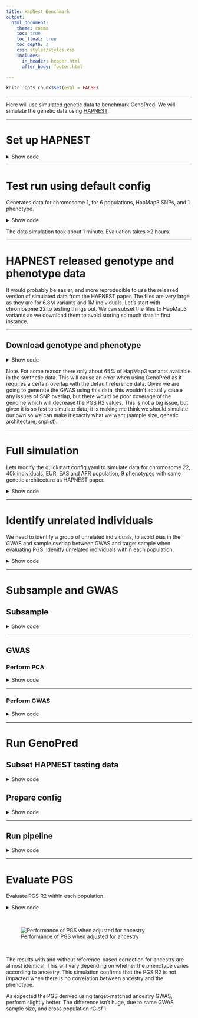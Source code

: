 ```yaml
---
title: HapNest Benchmark
output: 
  html_document:
    theme: cosmo
    toc: true
    toc_float: true
    toc_depth: 2
    css: styles/styles.css
    includes:
      in_header: header.html
      after_body: footer.html

---
```


```r
knitr::opts_chunk$set(eval = FALSE)
```

***

Here will use simulated genetic data to benchmark GenoPred. We will simulate the genetic data using [HAPNEST](https://github.com/intervene-EU-H2020/synthetic_data).

***

# Set up HAPNEST
<details><summary>Show code</summary>

```bash
mkdir -p /users/k1806347/oliverpainfel/HAPNEST
cd /users/k1806347/oliverpainfel/HAPNEST

# Step 1: Download container
singularity pull docker://sophiewharrie/intervene-synthetic-data

# Step 2: Set up workspace
mkdir -p /users/k1806347/oliverpainfel/HAPNEST/containers
mv intervene-synthetic-data_latest.sif /users/k1806347/oliverpainfel/HAPNEST/containers/
mkdir -p /users/k1806347/oliverpainfel/HAPNEST/data

# Step 3: Initiate HAPNEST (download dependencies)
export TMPDIR=/tmp
singularity exec --bind data/:/data/ containers/intervene-synthetic-data_latest.sif init

# Step 4: Download reference data
singularity exec --bind data/:/data/ containers/intervene-synthetic-data_latest.sif fetch

```

</details>

***

# Test run using default config

Generates data for chromosome 1, for 6 populations, HapMap3 SNPs, and 1 phenotype.

<details><summary>Show code</summary>

```bash
# Step 5: Generate genotype and phenotype data
singularity exec --bind data/:/data/ containers/intervene-synthetic-data_latest.sif generate_geno 1 data/config.yaml
singularity exec --bind data/:/data/ containers/intervene-synthetic-data_latest.sif generate_pheno data/config.yaml

# Step 6: Evaluate simulation (optional and slow)
singularity exec --bind data/:/data/ containers/intervene-synthetic-data_latest.sif validate data/config.yaml
```

</details>

The data simulation took about 1 minute. Evaluation takes >2 hours.

***

# HAPNEST released genotype and phenotype data

It would probably be easier, and more reproducible to use the released version of simulated data from the HAPNEST paper. The files are very large as they are for 6.8M variants and 1M individuals. Let's start with chromosome 22 to testing things out. We can subset the files to HapMap3 variants as we download them to avoid storing so much data in first instance.

***

## Download genotype and phenotype

<details><summary>Show code</summary>

```bash
mkdir -p /users/k1806347/oliverpainfel/HAPNEST/released/full
mkdir -p /users/k1806347/oliverpainfel/HAPNEST/released/subset
module load plink2
cd /users/k1806347/oliverpainfel/HAPNEST/released/full

# Download genotype data
# Subset the data to HapMap3 variants to save storage space
# Might as well convert to plink2 format for efficiency
for chr in $(seq 22 22); do
  for file in $(echo bed bim fam); do
    wget https://ftp.ebi.ac.uk/biostudies/fire/S-BSST/936/S-BSST936/Files/genotypes/synthetic_v1_chr-${chr}.${file}
  done
  
  wget https://ftp.ebi.ac.uk/biostudies/fire/S-BSST/936/S-BSST936/Files/rsids/rsid_variant_map_list_chr22.txt
  wget https://ftp.ebi.ac.uk/biostudies/fire/S-BSST/936/S-BSST936/Files/example/synthetic_small_v1_chr-22.bim
  
  awk 'NR==FNR {snp[$1]; next} $2 in snp' /users/k1806347/oliverpainfel/GenoPred/pipeline/resources/data/hm3_snplist/w_hm3.snplist rsid_variant_map_list_chr22.txt > matched_rows.txt

  plink2 \
    --bfile synthetic_v1_chr-${chr} \
    --make-pgen \
    --extract matched_rows.txt \
    --out /users/k1806347/oliverpainfel/HAPNEST/released/subset/synthetic_v1_hm3_chr${chr}

  rm synthetic_v1_chr-${chr}.*
  rm matched_rows.txt
  rm rsid_variant_map_list_chr${chr}.txt
done

# Download phenotype data
mkdir -p /users/k1806347/oliverpainfel/HAPNEST/released/phenotype
cd /users/k1806347/oliverpainfel/HAPNEST/released/phenotype
wget https://ftp.ebi.ac.uk/biostudies/fire/S-BSST/936/S-BSST936/Files/synthetic_v1.sample
for i in $(seq 1 9); do
  wget https://ftp.ebi.ac.uk/biostudies/fire/S-BSST/936/S-BSST936/Files/phenotypes/synthetic_v1.pheno${i}
done

```

</details>

Note. For some reason there only about 65% of HapMap3 variants available in the synthetic data. This will cause an error when using GenoPred as it requires a certain overlap with the default reference data. Given we are going to generate the GWAS using this data, this wouldn't actually cause any issues of SNP overlap, but there would be poor coverage of the genome which will decrease the PGS R2 values. This is not a big issue, but given it is so fast to simulate data, it is making me think we should simulate our own so we can make it exactly what we want (sample size, genetic architecture, snplist).

***

# Full simulation

Lets modify the quickstart config.yaml to simulate data for chromosome 22, 40k individuals, EUR, EAS and AFR population, 9 phenotypes with same genetic architecture as HAPNEST paper.

<details><summary>Show code</summary>

```bash
cd /users/k1806347/oliverpainfel/HAPNEST

# Generate genotype and phenotype data
singularity exec \
  --bind data/:/data/ \
  --bind /users/k1806347/oliverpainfel/GenoPred/pipeline/misc/hapnest/config.synth_1.yaml:/data/config.synth_1.yaml \
  containers/intervene-synthetic-data_latest.sif \
  generate_geno \
  8 \
  data/config.synth_1.yaml
  
# Note this only worked when allocating 100G RAM when using 8 threads. This is a lot more than expected based on the HAPNEST paper.

singularity exec \
  --bind data/:/data/ \
  --bind /users/k1806347/oliverpainfel/GenoPred/pipeline/misc/hapnest/config.synth_1.yaml:/data/config.synth_1.yaml \
  containers/intervene-synthetic-data_latest.sif \
  generate_pheno \
  data/config.synth_1.yaml
  
```

</details>

***

# Identify unrelated individuals

We need to identify a group of unrelated individuals, to avoid bias in the GWAS and sample overlap between GWAS and target sample when evaluating PGS. Idenitfy unrelated individuals within each population.

<details><summary>Show code</summary>

```r
# Subset simulated data by population
library(data.table)
sample <-
  fread(
    '/users/k1806347/oliverpainfel/HAPNEST/data/outputs/synth_1/synth_1_chr-22.sample',
    header = F
  )$V1

pops<-unique(sample)
fam <- fread('/users/k1806347/oliverpainfel/HAPNEST/data/outputs/synth_1/synth_1_chr-22.fam')
fam$pop <- sample

for(i in c('EUR','EAS','AFR')){
  fam_i <- fam[fam$pop == i,]
  fam_i <- fam_i[, c('V1','V2'), with=F]
  
  write.table(
    fam_i,
    paste0(
      '~/oliverpainfel/Analysis/HAPNEST/synth_1/', i,'.keep'),
    col.names = F,
    row.names = F,
    quote = F
  )
}

```

```r
# Identify unrelated individuals
# conda activate .snakemake/conda/ea13b6c549c70695534894feeeecf0b3_
setwd('~/oliverpainfel/GenoPred/pipeline/')
dir.create('~/oliverpainfel/Analysis/HAPNEST/synth_1', recursive = T)

library("optparse")
library(GenoUtils)
library(data.table)
source('../functions/misc.R')
source_all('../functions')

# Create temp directory
tmp_dir<-tempdir()

option_list = list(
  make_option("--target_plink_chr", action="store", default=NULL, type='character',
              help="Path to per chromosome target PLINK files [required]"),
  make_option("--maf", action="store", default=0.05, type='numeric',
              help="Minor allele frequency threshold [optional]"),
  make_option("--geno", action="store", default=0.02, type='numeric',
              help="Variant missingness threshold [optional]"),
  make_option("--hwe", action="store", default=1e-6, type='numeric',
              help="Hardy Weinberg p-value threshold. [optional]"),
  make_option("--n_pcs", action="store", default=10, type='numeric',
              help="Number of PCs (min=4) [optional]"),
  make_option("--plink2", action="store", default='plink2', type='character',
              help="Path PLINK2 software binary [required]"),
  make_option("--keep_list", action="store", default=NULL, type='character',
              help="File containing list of keep files and corresponding population code [optional]"),
  make_option("--unrel", action="store", default=NA, type='character',
              help="File containing list of unrelated individuals [optional]"),
  make_option("--n_cores", action="store", default=1, type='numeric',
              help="Number of cores for parallel computing [optional]"),
  make_option("--test", action="store", default=NA, type='character',
              help="Specify test mode [optional]"),
  make_option("--output", action="store", default=NULL, type='character',
              help="Path for output files [required]")
)

opt = parse_args(OptionParser(option_list=option_list))

opt$test<-'chr22'
opt$target_plink_chr<-'/users/k1806347/oliverpainfel/HAPNEST/data/outputs/synth_1/synth_1_chr-'
opt$output<-'~/oliverpainfel/Analysis/HAPNEST/synth_1/relatedness/synth_1'
opt$n_cores<-20

# Create output directory
opt$output_dir <- paste0(dirname(opt$output),'/')
system(paste0('mkdir -p ',opt$output_dir))

if(!is.na(opt$test)){
  CHROMS <- as.numeric(gsub('chr','',opt$test))
}

for(i in c('EUR','EAS','AFR')){

  # Identify high quality variants
  target_qc_snplist<-plink_qc_snplist(bfile = opt$target_plink_chr, chr = CHROMS, plink2 = opt$plink2, geno = opt$geno, maf = opt$maf, hwe = opt$hwe, keep = paste0('~/oliverpainfel/Analysis/HAPNEST/synth_1/', i,'.keep'))
  
  # Generate kinship matrix and list of unrelated individuals
  plink_king(bfile = opt$target_plink_chr, chr = CHROMS, extract = target_qc_snplist, plink2 = opt$plink2, out = paste0(opt$output, '.', i), threads = opt$n_cores, keep = paste0('~/oliverpainfel/Analysis/HAPNEST/synth_1/', i,'.keep'))
  
}

```

</details>

***

# Subsample and GWAS

## Subsample

<details><summary>Show code</summary>

```r
library(data.table)

fam <- NULL
for(i in c('EUR','EAS','AFR')){
  tmp <- fread(paste0('~/oliverpainfel/Analysis/HAPNEST/synth_1/relatedness/synth_1.',i,'.unrelated.keep'), header = F)
  tmp$pop <- i
  fam <- rbind(fam, tmp)
}

set.seed(1)
for(pop_i in c('EUR','EAS','AFR')){
  fam_pop_i <- fam[fam$pop == pop_i,]
  print(nrow(fam_pop_i))
  train_size <- floor(0.9 * nrow(fam_pop_i))
  train_indices <- sample(seq_len(nrow(fam_pop_i)), size = train_size)
  
  write.table(
    fam_pop_i[train_indices, c('V1', 'V2'), with = F],
    paste0(
      '~/oliverpainfel/Analysis/HAPNEST/synth_1/training.',
      pop_i,
      '.txt'
    ),
    col.names = F,
    row.names = F,
    quote = F
  )
  
  write.table(
    fam_pop_i[!(seq_len(nrow(fam_pop_i)) %in% train_indices), c('V1','V2'), with=F],
    paste0(
      '~/oliverpainfel/Analysis/HAPNEST/synth_1/testing.',
      pop_i,
      '.txt'
    ),
    col.names = F,
    row.names = F,
    quote = F
  )
}

```

</details>

***

## GWAS

### Perform PCA

<details><summary>Show code</summary>

```r
# conda activate .snakemake/conda/ea13b6c549c70695534894feeeecf0b3_
setwd('~/oliverpainfel/GenoPred/pipeline/')

start.time <- Sys.time()
library("optparse")

option_list = list(
  make_option("--target_plink_chr", action="store", default=NULL, type='character',
              help="Path to per chromosome target PLINK files [required]"),
  make_option("--maf", action="store", default=0.05, type='numeric',
              help="Minor allele frequency threshold [optional]"),
  make_option("--geno", action="store", default=0.02, type='numeric',
              help="Variant missingness threshold [optional]"),
  make_option("--hwe", action="store", default=1e-6, type='numeric',
              help="Hardy Weinberg p-value threshold. [optional]"),
  make_option("--n_pcs", action="store", default=10, type='numeric',
              help="Number of PCs (min=4) [optional]"),
  make_option("--plink2", action="store", default='plink2', type='character',
              help="Path PLINK2 software binary [required]"),
  make_option("--keep_list", action="store", default=NULL, type='character',
              help="File containing list of keep files and corresponding population code [optional]"),
  make_option("--unrel", action="store", default=NA, type='character',
              help="File containing list of unrelated individuals [optional]"),
  make_option("--n_cores", action="store", default=1, type='numeric',
              help="Number of cores for parallel computing [optional]"),
  make_option("--test", action="store", default=NA, type='character',
              help="Specify test mode [optional]"),
  make_option("--output", action="store", default=NULL, type='character',
              help="Path for output files [required]")
)

opt = parse_args(OptionParser(option_list=option_list))

opt$target_plink_chr<-'/users/k1806347/oliverpainfel/HAPNEST/data/outputs/synth_1/synth_1_chr-'
opt$output<-'~/oliverpainfel/Analysis/HAPNEST/synth_1/pca/'
opt$test<-'chr22'

keep_list<-data.frame(
  file = c(
    '~/oliverpainfel/Analysis/HAPNEST/synth_1/training.EUR.txt',
    '~/oliverpainfel/Analysis/HAPNEST/synth_1/training.EAS.txt',
    '~/oliverpainfel/Analysis/HAPNEST/synth_1/training.AFR.txt'),
  POP = c('EUR','EAS','AFR')
)

library(GenoUtils)
library(data.table)
source('../functions/misc.R')
source_all('../functions')

# Create temp directory
tmp_dir<-tempdir()

if(!is.na(opt$test)){
  CHROMS <- as.numeric(gsub('chr','',opt$test))
}

############
# Create file listing variants in regions of long range LD
############

targ_pvar <- read_bim(opt$target_plink_chr, chr = CHROMS)
targ_pvar <- remove_regions(dat = targ_pvar, regions = long_ld_coord)

for(pop in keep_list$POP){
  # Read in keep file for population
  keep_file <- fread(keep_list$file[keep_list$POP == pop], header=F)
  if(ncol(keep_file) == 1){
    keep_file <- data.table(
      FID = keep_file$V1,
      IID = keep_file$V1)
  } else {
    keep_file <- data.table(
      FID = keep_file$V1,
      IID = keep_file$V2)
  }

  ###########
  # Perform PCA on QC'd and independent variants
  ###########

  # Create QC'd SNP-list
  target_qc_snplist <- plink_qc_snplist(bfile = opt$target_plink_chr, plink2 = opt$plink2, chr = CHROMS, keep = keep_file, maf = opt$maf, geno = opt$geno, hwe = opt$hwe, threads = opt$n_cores)

  # Remove high LD regions
  target_qc_snplist <- target_qc_snplist[target_qc_snplist %in% targ_pvar$SNP]

  # Perform LD pruning
  ld_indep <- plink_prune(bfile = opt$target_plink_chr, chr = CHROMS, keep = keep_file, plink2 = opt$plink2, extract = target_qc_snplist, threads = opt$n_cores)

  # To improve efficiency, derive PCs using random subset of 1000 individuals.
  keep_file_subset <- keep_file[sample(1000, replace = T),]
  keep_file_subset <- keep_file_subset[!duplicated(keep_file_subset),]

  # Run PCA
  snp_weights <- plink_pca(bfile = opt$target_plink_chr, keep = keep_file_subset, chr = CHROMS, plink2 = opt$plink2, extract = ld_indep, n_pc = opt$n_pcs, threads = opt$n_cores)
  fwrite(snp_weights, paste0(tmp_dir,'/ref.eigenvec.var'), row.names = F, quote=F, sep=' ', na='NA')

  # Project into the full population
  target_pcs <- plink_score(bfile = opt$target_plink_chr, keep = keep_file, chr = CHROMS, plink2 = opt$plink2, score = paste0(tmp_dir,'/ref.eigenvec.var'), threads = opt$n_cores)

  fwrite(target_pcs, paste0(opt$output, pop,'.pcs.txt'), quote=F, sep=' ', na='NA')
}

```

</details>

***

### Perform GWAS

<details><summary>Show code</summary>

```bash

module add plink2
for pheno in $(seq 1 1); do
    awk 'BEGIN {OFS="\t"} NR==1 {print "FID", "IID", "pheno"} NR>1 {print $1, $1, $NF}' /users/k1806347/oliverpainfel/HAPNEST/data/outputs/synth_1/synth_1_chr.pheno${pheno} > /users/k1806347/oliverpainfel/HAPNEST/data/outputs/synth_1/synth_1_chr.pheno${pheno}.plink
    
  for pop in $(echo EUR EAS AFR); do
  
    mkdir -p ~/oliverpainfel/Analysis/HAPNEST/synth_1/gwas/pheno${pheno}
    for chr in $(seq 22 22); do
        sbatch -p neurohack_cpu --mem 20G -n 4 --wrap="plink2 \
          --bfile /users/k1806347/oliverpainfel/HAPNEST/data/outputs/synth_1/synth_1_chr-22 \
          --pheno /users/k1806347/oliverpainfel/HAPNEST/data/outputs/synth_1/synth_1_chr.pheno${pheno}.plink \
          --1 \
          --covar ~/oliverpainfel/Analysis/HAPNEST/synth_1/pca/${pop}.pcs.txt \
          --covar-variance-standardize \
          --logistic omit-ref cols=+a1freq,+ax hide-covar \
          --maf 0.01 \
          --geno 0.05 \
          --out ~/oliverpainfel/Analysis/HAPNEST/synth_1/gwas/pheno${pheno}/pheno${pheno}.${pop}.chr${chr}"
    done
  done
done

# Once complete, merge results across chromosomes
for pheno in $(seq 1 1); do
  for pop in $(echo EUR EAS AFR); do
    head -n 1 ~/oliverpainfel/Analysis/HAPNEST/synth_1/gwas/pheno${pheno}/pheno${pheno}.${pop}.chr22.pheno.glm.logistic.hybrid > ~/oliverpainfel/Analysis/HAPNEST/synth_1/gwas/pheno${pheno}/pheno${pheno}.${pop}.GW.pheno.glm.logistic.hybrid
      for chr in $(seq 22 22); do
        tail -n +2 ~/oliverpainfel/Analysis/HAPNEST/synth_1/gwas/pheno${pheno}/pheno${pheno}.${pop}.chr22.pheno.glm.logistic.hybrid >> ~/oliverpainfel/Analysis/HAPNEST/synth_1/gwas/pheno${pheno}/pheno${pheno}.${pop}.GW.pheno.glm.logistic.hybrid
      done
      
      # Remove REF and ALT columns and rename AX column to A2
      cut -f 4,5 --complement ~/oliverpainfel/Analysis/HAPNEST/synth_1/gwas/pheno${pheno}/pheno${pheno}.${pop}.GW.pheno.glm.logistic.hybrid | awk 'BEGIN{FS=OFS="\t"} NR==1 {$7="A2"} 1' > temp.txt && mv temp.txt ~/oliverpainfel/Analysis/HAPNEST/synth_1/gwas/pheno${pheno}/pheno${pheno}.${pop}.GW.pheno.glm.logistic.hybrid
  
      gzip ~/oliverpainfel/Analysis/HAPNEST/synth_1/gwas/pheno${pheno}/pheno${pheno}.${pop}.GW.pheno.glm.logistic.hybrid
  done
done

```

</details>

***

# Run GenoPred

## Subset HAPNEST testing data

<details><summary>Show code</summary>

```bash
mkdir -p ~/oliverpainfel/Analysis/HAPNEST/synth_1/testing_subset

cat ~/oliverpainfel/Analysis/HAPNEST/synth_1/testing.*.txt > ~/oliverpainfel/Analysis/HAPNEST/synth_1/testing.txt

for chr in $(seq 22 22); do
    plink2 \
      --bfile /users/k1806347/oliverpainfel/HAPNEST/data/outputs/synth_1/synth_1_chr-${chr} \
      --keep ~/oliverpainfel/Analysis/HAPNEST/synth_1/testing.txt \
      --make-bed \
      --out ~/oliverpainfel/Analysis/HAPNEST/synth_1/testing_subset/synth_1.chr${chr}
done
```

</details>

## Prepare config

<details><summary>Show code</summary>

```r

dir.create('/users/k1806347/oliverpainfel/Analysis/HAPNEST/genopred/config', recursive = T)

# gwas_list
sample_file<-fread('/users/k1806347/oliverpainfel/HAPNEST/data/outputs/synth_1/synth_1_chr-22.sample', header=F)$V1
gwas_list <- NULL
for(pheno in 1:1){
  pheno_file <- fread(paste0('/users/k1806347/oliverpainfel/HAPNEST/data/outputs/synth_1/synth_1_chr.pheno', pheno,'.plink'))
  for(pop in c('EUR','EAS','AFR')){
    
    pheno_file_pop <- pheno_file[sample_file == pop,]
    
    tmp <- data.frame(
      name=paste0('pheno',pheno,'_',pop),
      path=paste0('/users/k1806347/oliverpainfel/Analysis/HAPNEST/synth_1/gwas/pheno', pheno, '/pheno', pheno, '.', pop, '.GW.pheno.glm.logistic.hybrid.gz'),
      population=pop,
      n=NA,
      sampling=mean(pheno_file_pop$pheno),
      prevalence=0.5,
      mean=NA,
      sd=NA,
      label=paste0('"pheno', pheno, ' (', pop, ')"')
    )
    
    gwas_list <- rbind(gwas_list, tmp)
  }
}

write.table(gwas_list, '/users/k1806347/oliverpainfel/Analysis/HAPNEST/genopred/config/gwas_list.txt', col.names = T, row.names = F, quote = F)

# target_list
target_list <- data.frame(
  name='hapnest',
  path='/users/k1806347/oliverpainfel/Analysis/HAPNEST/synth_1/testing_subset/synth_1',
  type='plink1',
  indiv_report=F
)

write.table(target_list, '/users/k1806347/oliverpainfel/Analysis/HAPNEST/genopred/config/target_list.txt', col.names = T, row.names = F, quote = F)

config<-c(
  "outdir: /users/k1806347/oliverpainfel/Analysis/HAPNEST/genopred/output",
  "config_file: /users/k1806347/oliverpainfel/Analysis/HAPNEST/genopred/config/config.yaml",
  "gwas_list: /users/k1806347/oliverpainfel/Analysis/HAPNEST/genopred/config/gwas_list.txt",
  "target_list: /users/k1806347/oliverpainfel/Analysis/HAPNEST/genopred/config/target_list.txt",
  "pgs_methods: ['ptclump']",
  "cores_prep_pgs: 1",
  "cores_target_pgs: 10",
  "testing: chr22",
  "pgs_scaling: ['continuous', 'discrete']"
)

write.table(config, '/users/k1806347/oliverpainfel/Analysis/HAPNEST/genopred/config/config.yaml', col.names = F, row.names = F, quote = F)

```

</details>

***

## Run pipeline

<details><summary>Show code</summary>

```bash
snakemake --profile slurm --use-conda --configfile=/users/k1806347/oliverpainfel/Analysis/HAPNEST/genopred/config/config.yaml output_all outlier_detection -n
```

</details>

***

# Evaluate PGS

Evaluate PGS R2 within each population.

<details><summary>Show code</summary>

```r

setwd('~/oliverpainfel/GenoPred/pipeline/')
source('../functions/misc.R')
source_all('../functions')
library(data.table)

# Get some key variables from config
config<-'/users/k1806347/oliverpainfel/Analysis/HAPNEST/genopred/config/config.yaml'
pgs_methods <- read_param(config = config, param = 'pgs_methods', return_obj = F)
outdir <- read_param(config = config, param = 'outdir', return_obj = F)

# Get a list of score files
scores <- list_score_files(config)

# Read in PGS for each population
pop <- c('EUR','EAS','AFR')
pgs <- read_pgs(config = config)

# Read in phenotype data
pheno <- fread('/users/k1806347/oliverpainfel/HAPNEST/data/outputs/synth_1/synth_1_chr.pheno1.plink')

# Evaluate PGS (without adjustment for reference PCs)
assoc<-NULL
for(i in pop){
  for(j in 1:nrow(scores)){
    tmp <- pgs$hapnest[[i]][[scores$name[j]]][[scores$method[j]]]
    tmp <- merge(tmp, pheno, by = c('FID','IID'))
    tmp_pheno <- tmp$pheno
    tmp_pgs <- tmp[, !(names(tmp) %in% c('FID','IID','pheno')), with = F]
    
    for(k in names(tmp_pgs)){
  	  mod <- glm(tmp_pheno ~ scale(tmp_pgs[[k]]), family='binomial')
  		obs_r2 <- cor(predict(mod), as.numeric(tmp_pheno))^2
  	  sum_mod <- summary(mod)

  	  assoc <- rbind(
  	    assoc, 
  	    data.table(
    	    Predictor = k,
    	    BETA = coef(sum_mod)[2, 1],
    	    SE = coef(sum_mod)[2, 2],
    	    P = coef(sum_mod)[2, 4],
    	    Obs_R2 = obs_r2,
      		N = length(tmp_pheno),
      		gwas = scores$name[j],
      		method = scores$method[j],
      		pop = i,
      		trans = F
  	    )
  	  )
	  }
  }
}

# Evaluate PGS (without adjustment for reference PCs)
assoc_trans<-NULL
for(i in pop){
  for(j in 1:nrow(scores)){
    tmp <- pgs$hapnest[[i]][[scores$name[j]]][[scores$method[j]]]
    tmp2 <- pgs$hapnest[['TRANS']][[scores$name[j]]][[scores$method[j]]]
    tmp2 <- tmp2[tmp2$FID %in% tmp$FID,]
    tmp <- merge(tmp2, pheno, by = c('FID','IID'))
    tmp_pheno <- tmp$pheno
    tmp_pgs <- tmp[, !(names(tmp) %in% c('FID','IID','pheno')), with = F]
    
    for(k in names(tmp_pgs)){
  	  mod <- glm(tmp_pheno ~ scale(tmp_pgs[[k]]), family='binomial')
  		obs_r2 <- cor(predict(mod), as.numeric(tmp_pheno))^2
  	  sum_mod <- summary(mod)

  	  assoc_trans <- rbind(
  	    assoc_trans, 
  	    data.table(
    	    Predictor = k,
    	    BETA = coef(sum_mod)[2, 1],
    	    SE = coef(sum_mod)[2, 2],
    	    P = coef(sum_mod)[2, 4],
    	    Obs_R2 = obs_r2,
      		N = length(tmp_pheno),
      		gwas = scores$name[j],
      		method = scores$method[j],
      		pop = i,
      		trans = T
  	    )
  	  )
	  }
  }
}

# Check the correlation between pheno and PGS, with and without adjustments for reference PCs
cor(assoc_trans$BETA, assoc$BETA) # 0.9996044

plot(assoc_trans$BETA, assoc$BETA)
abline(a = 0, b = 1, col = "red", lwd = 2, lty = 2)
# The results are almost identical. This will vary depending on whether the phenotype varies according to ancestry. This simulation confirms that the PGS R2 is not impacted when there is no correlation between ancestry and the phenotype.

# Plot the results
assoc_both <- rbind(assoc, assoc_trans)
library(ggplot2)
library(cowplot)

# Extract pT variable from Predictor
assoc_both$pT <- gsub('e.','e-', gsub('.*0_', '', assoc_both$Predictor))
assoc_both$pT <- factor(assoc_both$pT, levels = unique(assoc_both$pT))

# Improve labelling for plot
assoc_both$pop <- paste0('Target = ', assoc_both$pop)
assoc_both$pop <- factor(assoc_both$pop, levels = unique(assoc_both$pop))

assoc_both$gwas <- gsub('.*_', '', assoc_both$gwas)
assoc_both$gwas <- paste0('Discovery = ', assoc_both$gwas)
assoc_both$gwas <- factor(assoc_both$gwas, levels = unique(assoc_both$gwas))

assoc_both$trans <- ifelse(assoc_both$trans, 'Unadjusted', 'Adjusted')

setwd('/scratch_tmp/prj/oliverpainfel/GenoPred')
dir.create('docs/Images/hapnest')
png('docs/Images/hapnest/pgs_eval.png', res = 100, height = 700, width = 1000, units = 'px')

ggplot(assoc_both, aes(x = trans, y = BETA, fill = pT)) +
  geom_hline(yintercept = 0, colour = 'darkgrey') +
  geom_bar(stat="identity", position=position_dodge(preserve = "single"), width = 0.8) +
  geom_errorbar(aes(ymin=BETA-SE, ymax=BETA+SE), width=0, position=position_dodge(width = 0.8, preserve = "single")) +
  labs(y="BETA (SE)", x=NULL) +
  theme_half_open() +
  background_grid() +
  panel_border() +
  theme(axis.text.x = element_text(angle = 45, hjust = 1)) +
  background_grid(major = 'y', minor = 'y') +
  scale_fill_manual(values = colorRampPalette(c("lightblue", "darkblue"))(length(unique(assoc_both$pT)))) +
  facet_grid(pop ~ gwas)

dev.off()

####
# Check correlation between phenotype and PCs
####

# Read in projected PCs
pcs<-fread('/scratch_tmp/prj/oliverpainfel/Analysis/HAPNEST/genopred/output/hapnest/pcs/projected/TRANS/hapnest-TRANS.profiles')

pcs_pheno <- merge(pcs, pheno, by=c('FID','IID'))

round(cor(pcs_pheno[,-1:-2]),2)
# There is 0 correlation between phenotype and the projected PCs.

# Read in within sample PCs
pcs_eur <- fread('/scratch_tmp/prj/oliverpainfel/Analysis/HAPNEST/genopred/output/hapnest/pcs/within_sample/hapnest.outlier_detection.EUR.PCs.txt')

pcs_eur_pheno <- merge(pcs_eur, pheno, by=c('FID','IID'))

round(cor(pcs_eur_pheno[,-1:-2]),2)
# There is very little correlation between within sample PCs and phenotye (within a given population).

####
# Check correlation between PGS and PCs
#### 
# Check using output from reference data
pgs_models<-readRDS("/scratch_tmp/prj/oliverpainfel/Analysis/HAPNEST/genopred/output/reference/pgs_score_files/ptclump/pheno1_EUR/ref-pheno1_EUR-TRANS.model.rds")

summary(pgs_models$`SCORE_0_1e-04`$mean_model)
summary(pgs_models$`SCORE_0_1e-04`$var_model)

# There are strong correlations between PGS and the projected PCs.

```

</details>

</br>

<div class="centered-container">
<div class="rounded-image-container" style="width: 100%;">
![Performance of PGS when adjusted for ancestry](Images/hapnest/pgs_eval.png)
</div>
</div>

</br>

The results with and without reference-based correction for ancestry are almost identical. This will vary depending on whether the phenotype varies according to ancestry. This simulation confirms that the PGS R2 is not impacted when there is no correlation between ancestry and the phenotype.

As expected the PGS derived using target-matched ancestry GWAS, perform slightly better. The difference isn't huge, due to same GWAS sample size, and cross population rG of 1.
